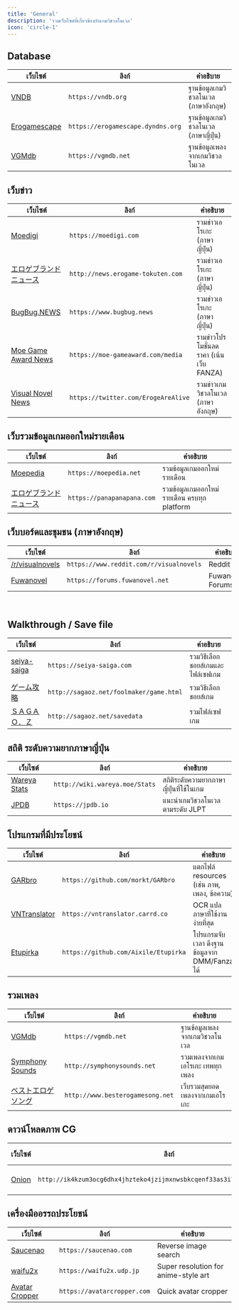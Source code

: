 ```yaml
---
title: 'General'
description: 'รวมเว็บไซต์ที่เกี่ยวข้องกับเกมวิชวลโนเวล'
icon: 'circle-1'
---
```


## Database

| **เว็บไซต์** | **ลิงก์** | **คำอธิบาย** |
|-----------|---------|-------------|
| [VNDB](https://vndb.org) | `https://vndb.org` | ฐานข้อมูลเกมวิชวลโนเวล (ภาษาอังกฤษ) |
| [Erogamescape](https://erogamescape.dyndns.org/~ap2/ero/toukei_kaiseki) | `https://erogamescape.dyndns.org` | ฐานข้อมูลเกมวิชวลโนเวล (ภาษาญี่ปุ่น) |
| [VGMdb](https://vgmdb.net) | `https://vgmdb.net` | ฐานข้อมูลเพลงจากเกมวิชวลโนเวล |

## เว็บข่าว

| **เว็บไซต์** | **ลิงก์** | **คำอธิบาย** |
|-----------|---------|-------------|
| [Moedigi](https://moedigi.com) | `https://moedigi.com` | รวมข่าวเอโรเกะ (ภาษาญี่ปุ่น) |
| [エロゲブランドニュース](http://news.erogame-tokuten.com) | `http://news.erogame-tokuten.com` | รวมข่าวเอโรเกะ (ภาษาญี่ปุ่น) |
| [BugBug.NEWS](https://www.bugbug.news) | `https://www.bugbug.news` | รวมข่าวเอโรเกะ (ภาษาญี่ปุ่น) |
| [Moe Game Award News](https://moe-gameaward.com/media) | `https://moe-gameaward.com/media` | รามข่าวโปรโมชั่นลดราคา (เน้นเว็บ FANZA) |
| [Visual Novel News](https://twitter.com/ErogeAreAlive) | `https://twitter.com/ErogeAreAlive` | รวมข่าวเกมวิชวลโนเวล (ภาษาอังกฤษ) |

## เว็บรวมข้อมูลเกมออกใหม่รายเดือน

| **เว็บไซต์** | **ลิงก์** | **คำอธิบาย** |
|-----------|---------|-------------|
| [Moepedia](https://moepedia.net) | `https://moepedia.net` | รวมข้อมูลเกมออกใหม่รายเดือน |
| [エロゲブランドニュース](https://panapanapana.com) | `https://panapanapana.com` | รวมข้อมูลเกมออกใหม่รายเดือน ครบทุก platform |

## เว็บบอร์ดและชุมชน (ภาษาอังกฤษ)

| **เว็บไซต์** | **ลิงก์** | **คำอธิบาย** |
|-----------|---------|-------------|
| [/r/visualnovels](https://www.reddit.com/r/visualnovels) | `https://www.reddit.com/r/visualnovels` | Reddit |
| [Fuwanovel](https://forums.fuwanovel.net) | `https://forums.fuwanovel.net` | Fuwanovel Forums |

<br />

## Walkthrough / Save file

| **เว็บไซต์** | **ลิงก์** | **คำอธิบาย** |
|-----------|---------|-------------|
| [seiya-saiga](https://seiya-saiga.com) | `https://seiya-saiga.com` | รวมวิธีเลือกชอยส์เกมและไฟล์เซฟเกม |
| [ゲーム攻略](http://sagaoz.net/foolmaker/game.html) | `http://sagaoz.net/foolmaker/game.html` | รวมวิธีเลือกชอยส์เกม |
| [ＳＡＧＡＯ．Ｚ](http://sagaoz.net/savedata) | `http://sagaoz.net/savedata` | รวมไฟล์เซฟเกม |

## สถิติ ระดับความยากภาษาญี่ปุ่น

| **เว็บไซต์** | **ลิงก์** | **คำอธิบาย** |
|-----------|---------|-------------|
| [Wareya Stats](http://wiki.wareya.moe/Stats) | `http://wiki.wareya.moe/Stats` | สถิติระดับความยากภาษาญี่ปุ่นที่ใช้ในเกม |
| [JPDB](https://jpdb.io) | `https://jpdb.io` | แนะนำเกมวิชวลโนเวลตามระดับ JLPT |

## โปรแกรมที่มีประโยชน์

| **เว็บไซต์** | **ลิงก์** | **คำอธิบาย** |
|-----------|---------|-------------|
| [GARbro](https://github.com/morkt/GARbro) | `https://github.com/morkt/GARbro` | แตกไฟล์ resources (เช่น ภาพ, เพลง, ข้อความ) |
| [VNTranslator](https://vntranslator.carrd.co) | `https://vntranslator.carrd.co` | OCR แปลภาษาที่ใช้งานง่ายที่สุด |
| [Etupirka](https://github.com/Aixile/Etupirka) | `https://github.com/Aixile/Etupirka` | โปรแกรมจับเวลา ดึงฐานข้อมูลจาก DMM/Fanza ได้ |

## รวมเพลง

| **เว็บไซต์** | **ลิงก์** | **คำอธิบาย** |
|-----------|---------|-------------|
| [VGMdb](https://vgmdb.net) | `https://vgmdb.net` | ฐานข้อมูลเพลงจากเกมวิชวลโนเวล |
| [Symphony Sounds](http://symphonysounds.net) | `http://symphonysounds.net` | รวมเพลงจากเกมเอโรเกะ เทพทุกเพลง |
| [ベストエロゲソング](http://www.besterogamesong.net) | `http://www.besterogamesong.net` | เว็บรวมสุดยอดเพลงจากเกมเอโรเกะ |

## ดาวน์โหลดภาพ CG

| **เว็บไซต์** | **ลิงก์** | **คำอธิบาย** |
|-----------|---------|-------------|
| [Onion](http://ik4kzum3ocg6dhx4jhzteko4jzijmxnwsbkcqenf33as3i74i3mcb3id.onion.ly) | `http://ik4kzum3ocg6dhx4jhzteko4jzijmxnwsbkcqenf33as3i74i3mcb3id.onion.ly` | รวมภาพ CG |

## เครื่องมืออรรถประโยชน์

| **เว็บไซต์** | **ลิงก์** | **คำอธิบาย** |
|-----------|---------|-------------|
| [Saucenao](https://saucenao.com) | `https://saucenao.com` | Reverse image search |
| [waifu2x](https://waifu2x.udp.jp/index.html) | `https://waifu2x.udp.jp` | Super resolution for anime-style art |
| [Avatar Cropper](https://avatarcropper.com) | `https://avatarcropper.com` | Quick avatar cropper |
